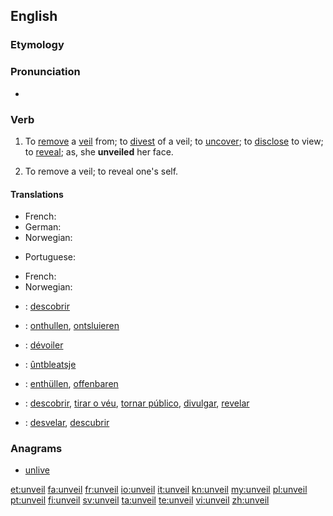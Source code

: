 ==English==

===Etymology===
{{prefix|un|veil}}

===Pronunciation===
* {{rhymes|eɪl}}

===Verb===
{{en-verb}}

# {{transitive}} To [[remove]] a [[veil]] from; to [[divest]] of a veil; to [[uncover]]; to [[disclose]] to view; to [[reveal]]; as, she '''unveiled''' her face.
# {{intransitive}} To remove a veil; to reveal one's self.

====Translations====
{{trans-top|to uncover}}
* French: {{t|fr|dévoiler}}
* German: {{t+|de|enthüllen}}
* Norwegian: {{t|no|avdekke}}
{{trans-mid}}
* Portuguese: {{t+|pt|revelar}}
{{trans-bottom}}

{{trans-top|to reveal one's self}}
{{trans-mid}}
* French: {{t|fr|révéler}}
* Norwegian: {{t|no|blottstille}}
{{trans-bottom}}

{{checktrans-top}}
* {{ttbc|Catalan}}: [[descobrir]]
* {{ttbc|Dutch}}: [[onthullen]], [[ontsluieren]]
* {{ttbc|French}}: [[dévoiler]]
* {{ttbc|West Frisian}}: [[ûntbleatsje]]
{{trans-mid}}
* {{ttbc|German}}: [[enthüllen]], [[offenbaren]]
* {{ttbc|Portuguese}}: [[descobrir]], [[tirar o véu]], [[tornar público]], [[divulgar]], [[revelar]]
* {{ttbc|Spanish}}: [[desvelar]], [[descubrir]]
{{trans-bottom}}

===Anagrams===
* [[unlive#English|unlive]]

[[et:unveil]]
[[fa:unveil]]
[[fr:unveil]]
[[io:unveil]]
[[it:unveil]]
[[kn:unveil]]
[[my:unveil]]
[[pl:unveil]]
[[pt:unveil]]
[[fi:unveil]]
[[sv:unveil]]
[[ta:unveil]]
[[te:unveil]]
[[vi:unveil]]
[[zh:unveil]]